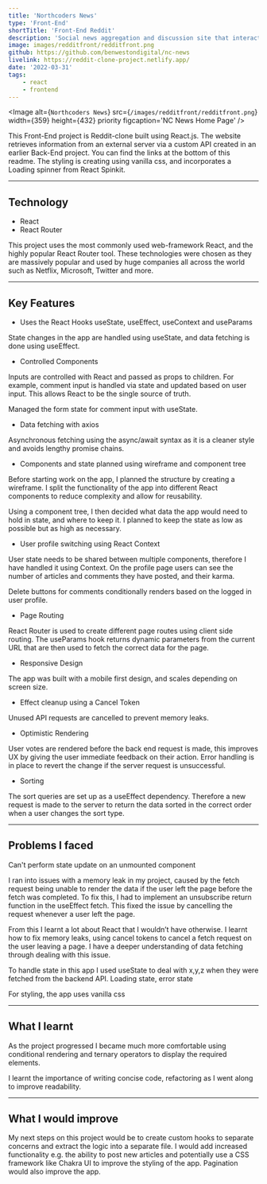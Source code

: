 ```yaml
---
title: 'Northcoders News'
type: 'Front-End'
shortTitle: 'Front-End Reddit'
description: 'Social news aggregation and discussion site that interacts with the back-end API. It is a C.R.U.D application that mimics the functionality of Reddit. Built using React and React Router.'
image: images/redditfront/redditfront.png
github: https://github.com/benwestondigital/nc-news
livelink: https://reddit-clone-project.netlify.app/
date: '2022-03-31'
tags:
    - react
    - frontend
--- 
```


  <Image
    alt={`Northcoders News`}
    src={`/images/redditfront/redditfront.png`}
    width={359}
    height={432}
    priority
    figcaption='NC News Home Page'
  /> 


This Front-End project is Reddit-clone built using React.js. The website retrieves information from an external server via a custom API created in an earlier Back-End project. You can find the links at the bottom of this readme. The styling is creating using vanilla css, and incorporates a Loading spinner from React Spinkit.

---

## Technology

- React
- React Router

This project uses the most commonly used web-framework React, and the highly popular React Router tool. These technologies were chosen as they are massively popular and used by huge companies all across the world such as Netflix, Microsoft, Twitter and more.

---

## Key Features

- Uses the React Hooks useState, useEffect, useContext and useParams

State changes in the app are handled using useState, and data fetching is done using useEffect.

- Controlled Components

Inputs are controlled with React and passed as props to children. For example, comment input is handled via state and updated based on user input. This allows React to be the single source of truth.

Managed the form state for comment input with useState.

- Data fetching with axios

Asynchronous fetching using the async/await syntax as it is a cleaner style and avoids lengthy promise chains.

- Components and state planned using wireframe and component tree

Before starting work on the app, I planned the structure by creating a wireframe. I split the functionality of the app into different React components to reduce complexity and allow for reusability.

Using a component tree, I then decided what data the app would need to hold in state, and where to keep it. I planned to keep the state as low as possible but as high as necessary.

- User profile switching using React Context

User state needs to be shared between multiple components, therefore I have handled it using Context. On the profile page users can see the number of articles and comments they have posted, and their karma.

Delete buttons for comments conditionally renders based on the logged in user profile.

- Page Routing

React Router is used to create different page routes using client side routing. The useParams hook returns dynamic parameters from the current URL that are then used to fetch the correct data for the page.

- Responsive Design

The app was built with a mobile first design, and scales depending on screen size.

- Effect cleanup using a Cancel Token

Unused API requests are cancelled to prevent memory leaks.

- Optimistic Rendering

User votes are rendered before the back end request is made, this improves UX by giving the user immediate feedback on their action. Error handling is in place to revert the change if the server request is unsuccessful.

- Sorting

The sort queries are set up as a useEffect dependency. Therefore a new request is made to the server to return the data sorted in the correct order when a user changes the sort type.

---

## Problems I faced

Can't perform state update on an unmounted component

I ran into issues with a memory leak in my project, caused by the fetch request being unable to render the data if the user left the page before the fetch was completed. To fix this, I had to implement an unsubscribe return function in the useEffect fetch. This fixed the issue by cancelling the request whenever a user left the page.

From this I learnt a lot about React that I wouldn’t have otherwise. I learnt how to fix memory leaks, using cancel tokens to cancel a fetch request on the user leaving a page. I have a deeper understanding of data fetching through dealing with this issue.

To handle state in this app I used useState to deal with x,y,z when they were fetched from the backend API.
Loading state, error state

For styling, the app uses vanilla css

---

## What I learnt

As the project progressed I became much more comfortable using conditional rendering and ternary operators to display the required elements.

I learnt the importance of writing concise code, refactoring as I went along to improve readability.

---

## What I would improve

My next steps on this project would be to create custom hooks to separate concerns and extract the logic into a separate file. I would add increased functionality e.g. the ability to post new articles and potentially use a CSS framework like Chakra UI to improve the styling of the app. Pagination would also improve the app.
